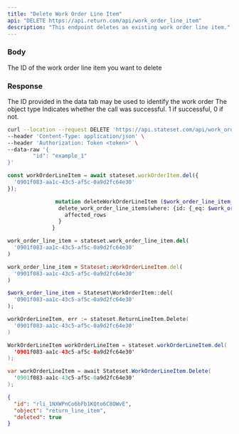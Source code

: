 ```yaml
---
title: "Delete Work Order Line Item"
api: "DELETE https://api.return.com/api/work_order_line_item"
description: "This endpoint deletes an existing work order line item."
---
```


### Body

<ParamField body="id" type="string">
  The ID of the work order line item you want to delete
</ParamField>

### Response

<ResponseField name="id" type="string">
  The ID provided in the data tab may be used to identify the work order
</ResponseField>

<ResponseField name="object" type="string">
  The object type
</ResponseField>

<ResponseField name="success" type="number">
  Indicates whether the call was successful. 1 if successful, 0 if not.
</ResponseField>

<RequestExample>

```bash Example Request
curl --location --request DELETE 'https://api.stateset.com/api/work_order_line_item' \
--header 'Content-Type: application/json' \
--header 'Authorization: Token <token>' \
--data-raw '{
		"id": "example_1"
}'
```

```js Node.js
const workOrderLineItem = await stateset.workOrderItem.del({
  '0901f083-aa1c-43c5-af5c-0a9d2fc64e30'
});

```

```graphQL GraphQL
               mutation deleteWorkOrderLineItem ($work_order_line_item_id: uuid!) {
                delete_work_order_line_items(where: {id: {_eq: $work_order_line_item_id}}) {
                  affected_rows
                }
              }
```

```python Python
work_order_line_item = stateset.work_order_line_item.del(
  '0901f083-aa1c-43c5-af5c-0a9d2fc64e30'
)

```

```ruby Ruby
work_order_line_item = Stateset::WorkOrderLineItem.del(
  '0901f083-aa1c-43c5-af5c-0a9d2fc64e30'
)

```

```php PHP
$work_order_line_item = Stateset\WorkOrderItem::del(
  '0901f083-aa1c-43c5-af5c-0a9d2fc64e30'
);

```

```go Golang
workOrderLineItem, err := stateset.ReturnLineItem.Delete(
  '0901f083-aa1c-43c5-af5c-0a9d2fc64e30'
)

```

```java Java
WorkOrderLineItem workOrderLineItem = stateset.workOrderLineItem.del(
  '0901f083-aa1c-43c5-af5c-0a9d2fc64e30'
);

```

```csharp C#
var workOrderLineItem = await Stateset.WorkOrderLineItem.Delete(
  '0901f083-aa1c-43c5-af5c-0a9d2fc64e30'
);

```

</RequestExample>

<ResponseExample>

```json Response
{
  "id": "rli_1NXWPnCo6bFb1KQto6C8OWvE",
  "object": "return_line_item",
  "deleted": true
}

```

</ResponseExample>
